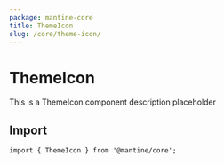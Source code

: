 ```yaml
---
package: mantine-core
title: ThemeIcon
slug: /core/theme-icon/
---
```


# ThemeIcon

This is a ThemeIcon component description placeholder

<PageHeader
  source="mantine-core/src/ThemeIcon/ThemeIcon.tsx"
  docs="core/ThemeIcon.mdx"
  package="@mantine/core"
/>

## Import

```tsx
import { ThemeIcon } from '@mantine/core';
```

<PropsTable component="ThemeIcon" />
